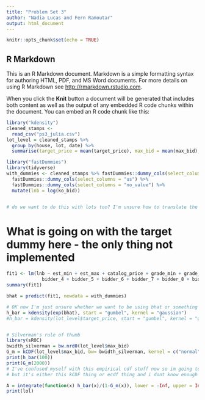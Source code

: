 ```yaml
---
title: "Problem Set 3"
author: "Nadia Lucas and Fern Ramoutar"
output: html_document
---
```


```r
knitr::opts_chunk$set(echo = TRUE)
```

## R Markdown

This is an R Markdown document. Markdown is a simple formatting syntax for authoring HTML, PDF, and MS Word documents. For more details on using R Markdown see <http://rmarkdown.rstudio.com>.

When you click the **Knit** button a document will be generated that includes both content as well as the output of any embedded R code chunks within the document. You can embed an R code chunk like this:





```r
library("kdensity")
cleaned_stamps <-
  read_csv("ps3_julia.csv")
lot_level = cleaned_stamps %>%
  group_by(house, lot, date) %>%
  summarise(target_price = mean(target_price), max_bid = mean(max_bid), avg_est = mean(avg_est), ring_won = mean(ring_won), ones = 1, ringers = mean(ringers))

library("fastDummies")
library(tidyverse)
with_dummies <- cleaned_stamps %>% fastDummies::dummy_cols(select_columns = "bidder")  %>%
  fastDummies::dummy_cols(select_columns = "us") %>%
  fastDummies::dummy_cols(select_columns = "no_value") %>%
  mutate(lnb = log(ko_bid))


# do we want to do this with lots too? I'm unsure how to translate the non-ring distribution out to the kernel

```
# What is going on with the target dummy here - the only thing not implemented
```r
fit1 <- lm(lnb ~ est_min + est_max + catalog_price + grade_min + grade_max + us_0 + us_1 + no_value_0 + no_value_1 + bidder_1 + bidder_2 + bidder_3 +
             bidder_4 + bidder_5 + bidder_6 + bidder_7 + bidder_8 + bidder_9 + bidder_10 + bidder_11, data = with_dummies)
summary(fit1)
```
```r
bhat = predict(fit1, newdata = with_dummies)
```

```r
# OK now I'm just unsure whether we want to be using bhat or something else as a density
h_bar = kdensity(exp(bhat), start = "gumbel", kernel = "gaussian")
#h_bar = kdensity(lot_level$target_price, start = "gumbel", kernel = "gaussian")


# Silverman's rule of thumb
library(sROC)
bwidth_silverman = bw.nrd0(lot_level$max_bid)
G_m = kCDF(lot_level$max_bid, bw= bwidth_silverman, kernel = c("normal", "epanechnikov"))
print(h_bar(100))
print(G_m(2000))
# I've confused myself with this empirical cdf stuff now so im going to bed
# but it's either this kCDF thing or ecdf thing and i dont know enough math to figure it out rn

A = integrate(function(x) h_bar(x)/(1-G_m(x)), lower = -Inf, upper = Inf)$value
print(lol)
```